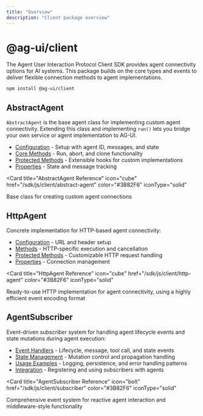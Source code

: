 ---
title: "Overview"
description: "Client package overview"
---

# @ag-ui/client

The Agent User Interaction Protocol Client SDK provides agent connectivity
options for AI systems. This package builds on the core types and events to
deliver flexible connection methods to agent implementations.

```bash
npm install @ag-ui/client
```

## AbstractAgent

`AbstractAgent` is the base agent class for implementing custom agent
connectivity. Extending this class and implementing `run()` lets you bridge your
own service or agent implementation to AG-UI.

- [Configuration](/sdk/js/client/abstract-agent#configuration) - Setup with
  agent ID, messages, and state
- [Core Methods](/sdk/js/client/abstract-agent#core-methods) - Run, abort, and
  clone functionality
- [Protected Methods](/sdk/js/client/abstract-agent#protected-methods) -
  Extensible hooks for custom implementations
- [Properties](/sdk/js/client/abstract-agent#properties) - State and message
  tracking

<Card
  title="AbstractAgent Reference"
  icon="cube"
  href="/sdk/js/client/abstract-agent"
  color="#3B82F6"
  iconType="solid"
>
  Base class for creating custom agent connections
</Card>

## HttpAgent

Concrete implementation for HTTP-based agent connectivity:

- [Configuration](/sdk/js/client/http-agent#configuration) - URL and header
  setup
- [Methods](/sdk/js/client/http-agent#methods) - HTTP-specific execution and
  cancellation
- [Protected Methods](/sdk/js/client/http-agent#protected-methods) -
  Customizable HTTP request handling
- [Properties](/sdk/js/client/http-agent#properties) - Connection management

<Card
  title="HttpAgent Reference"
  icon="cube"
  href="/sdk/js/client/http-agent"
  color="#3B82F6"
  iconType="solid"
>
  Ready-to-use HTTP implementation for agent connectivity, using a highly
  efficient event encoding format
</Card>

## AgentSubscriber

Event-driven subscriber system for handling agent lifecycle events and state
mutations during agent execution:

- [Event Handlers](/sdk/js/client/subscriber#event-handlers) - Lifecycle,
  message, tool call, and state events
- [State Management](/sdk/js/client/subscriber#state-management) - Mutation
  control and propagation handling
- [Usage Examples](/sdk/js/client/subscriber#usage-examples) - Logging,
  persistence, and error handling patterns
- [Integration](/sdk/js/client/subscriber#integration-with-agents) - Registering
  and using subscribers with agents

<Card
  title="AgentSubscriber Reference"
  icon="bolt"
  href="/sdk/js/client/subscriber"
  color="#3B82F6"
  iconType="solid"
>
  Comprehensive event system for reactive agent interaction and middleware-style
  functionality
</Card>
